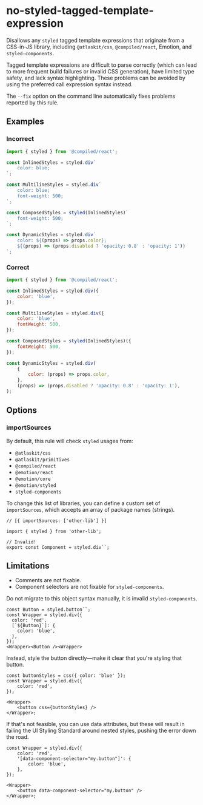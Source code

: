 # no-styled-tagged-template-expression

Disallows any `styled` tagged template expressions that originate from a CSS-in-JS library,
including `@atlaskit/css`, `@compiled/react`, Emotion, and `styled-components`.

Tagged template expressions are difficult to parse correctly (which can lead to more frequent build
failures or invalid CSS generation), have limited type safety, and lack syntax highlighting. These
problems can be avoided by using the preferred call expression syntax instead.

The `--fix` option on the command line automatically fixes problems reported by this rule.

## Examples

### Incorrect

```js
import { styled } from '@compiled/react';

const InlinedStyles = styled.div`
	color: blue;
`;

const MultilineStyles = styled.div`
	color: blue;
	font-weight: 500;
`;

const ComposedStyles = styled(InlinedStyles)`
	font-weight: 500;
`;

const DynamicStyles = styled.div`
	color: ${(props) => props.color};
	${(props) => (props.disabled ? 'opacity: 0.8' : 'opacity: 1')}
`;
```

### Correct

```js
import { styled } from '@compiled/react';

const InlinedStyles = styled.div({
	color: 'blue',
});

const MultilineStyles = styled.div({
	color: 'blue',
	fontWeight: 500,
});

const ComposedStyles = styled(InlinedStyles)({
	fontWeight: 500,
});

const DynamicStyles = styled.div(
	{
		color: (props) => props.color,
	},
	(props) => (props.disabled ? 'opacity: 0.8' : 'opacity: 1'),
);
```

## Options

### importSources

By default, this rule will check `styled` usages from:

- `@atlaskit/css`
- `@atlaskit/primitives`
- `@compiled/react`
- `@emotion/react`
- `@emotion/core`
- `@emotion/styled`
- `styled-components`

To change this list of libraries, you can define a custom set of `importSources`, which accepts an
array of package names (strings).

```tsx
// [{ importSources: ['other-lib'] }]

import { styled } from 'other-lib';

// Invalid!
export const Component = styled.div``;
```

## Limitations

- Comments are not fixable.
- Component selectors are not fixable for `styled-components`.

Do not migrate to this object syntax manually, it is invalid `styled-components`.

```tsx
const Button = styled.button``;
const Wrapper = styled.div({
  color: 'red',
  [`${Button}`]: {
    color: 'blue',
  },
});
<Wrapper><Button /><Wrapper>
```

Instead, style the button directly—make it clear that you're styling that button.

```tsx
const buttonStyles = css({ color: 'blue' });
const Wrapper = styled.div({
	color: 'red',
});

<Wrapper>
	<button css={buttonStyles} />
</Wrapper>;
```

If that's not feasible, you can use data attributes, but these will result in failing the UI Styling
Standard around nested styles, pushing the error down the road.

```tsx
const Wrapper = styled.div({
	color: 'red',
	'[data-component-selector="my.button"]': {
		color: 'blue',
	},
});

<Wrapper>
	<button data-component-selector="my.button" />
</Wrapper>;
```
